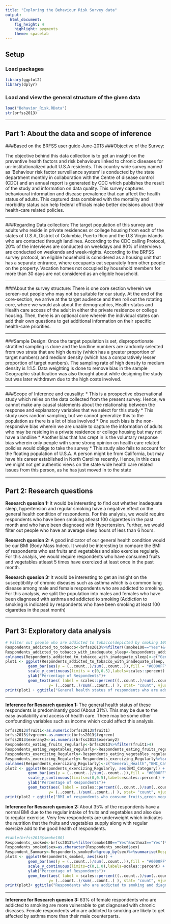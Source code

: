 ---
title: "Exploring the Behaviour Risk Survey data"
output: 
  html_document: 
    fig_height: 4
    highlight: pygments
    theme: spacelab
---

## Setup

### Load packages

```{r load-packages, message = FALSE}
library(ggplot2)
library(dplyr)
```

### Load and view the general structure of the given data

 

```{r load-data}
load("Behavior_Risk.RData")
str(brfss2013)
```



* * *

## Part 1: About the data and scope of inference
###Based on the BRFSS user guide June-2013
###Objective of the Survey: 

The objective behind this data collection is to get an insight on the preventive health factors and risk behaviours linked to chronic diseases for un-institutionalized adult U.S.A residents. This country wide survey named as 'Behaviour risk factor surveillance system' is conducted by the state department monthly in collaboration with the Centre of disease control (CDC) and an annual report is generated by CDC which publishes the result of the study and information on data quality.
This survey captures behavioural information and disease prevalence that can affect the health status of adults. This captured data combined with the mortality and morbidity status can help federal officials make better decisions about their health-care related policies.

* * *

###Regarding Data collection:
The target population of this survey are adults who reside in private residences or college housing from each of the states of U.S.A, District of Columbia, Puerto Rico and the U.S Virgin islands who are contacted through landlines. According to the CDC calling Protocol, 20% of the interviews are conducted on weekdays and 80% of interviews are conducted on weekends and week-nights.
According to the BRFSS survey protocol, an eligible household is considered as a housing unit that has a separate entrance, where occupants eat separately from other people on the property. Vacation homes not occupied by household members for more than 30 days are not considered as an eligible household.

* * *

###About the survey structure:
There is one core section wherein we screen-out people who may not be suitable for our study. At the end of the core-section, we arrive at the target audience and then roll out the rotating core, where we would ask about the demographics, Health-status and Health care access of the adult in either the private residence or college housing. Then, there is an optional core wherein the individual states can add their own questions to get additional information on their specific health-care priorities.

* * *

###Sample Design: 
Once the target population is set, disproportionate stratified sampling is done and the landline numbers are randomly selected from two strata that are high density (which has a greater proportion of target numbers) and medium density (which has a comparatively lesser proportion of target numbers). The sampling rate of high density to medium density is 1:1.5. Data weighting is done to remove bias in the sample
Geographic stratification was also thought about while designing the study but was later withdrawn due to the high costs involved.

* * *

###Scope of Inference and causality: 
* This is a prospective observational study which relies on the data collected from the present survey. Hence, we cannot make any causal statements about the relationship between the response and explanatory variables that we select for this study
* This study uses random sampling, but we cannot generalize this to the population as there is a lot of bias involved
* One such bias is the non-responsive bias wherein we are unable to capture the information of adults who may be residing in a private residence or college housing but may not have a landline
* Another bias that has crept in is the voluntary response bias wherein only people with some strong opinion on health care related policies would oblige to take the survey
* This study also fails to account for the floating population of U.S.A. A person might be from California, but may have his career established in North Carolina recently. Hence, in this case we might not get authentic views on the state wide health care related issues from this person, as he has just moved in to the state

* * *

## Part 2: Research questions

**Research quesion 1: **It would be interesting to find out whether inadequate sleep, hypertension and regular smoking have a negative effect on the general health condition of respondents. For this analysis, we would require respondents who have been smoking atleast 100 cigarettes in the past month and who have been diagnosed with Hypertension. Further, we would filter out people who have an average sleep hours of less than 6 hours.

**Research quesion 2: **A good indicator of our general health condition would be our BMI (Body Mass Index). It would be interesting to compare the BMI of respondents who eat fruits and vegetables and also exercise regularly. For this analyis, we would require respondents who have consumed fruits and vegetables atleast 5 times have exercized at least once in the past month.

**Research quesion 3: **It would be interesting to get an insight on the susceptibility of chronic diseases such as asthma which is a common lung disease among male and female respondents who are addicted to smoking. For this analysis, we split the population into males and females who have been diagnosed with asthma and addicted to smoking (Addiction to smoking is indicated by respondents who have been smoking at least 100 cigarettes in the past month)


* * *

## Part 3: Exploratory data analysis




```{r}
# Filter out people who are addicted to tobacco(depicted by smoking 100 cigarretes and those who smoke everyday) and people who have sleep time of less than 6 hours
Respondents_addicted_to_tobacco<-brfss2013%>%filter((smoke100=="Yes")&(smokday2=="Every day"))%>%select(genhlth,bphigh4,sleptim1,bloodcho,smoke100,smokday2)
Respondents_addicted_to_tobacco_with_inadequate_sleep<-Respondents_addicted_to_tobacco%>%filter(sleptim1<6)
colnames(Respondents_addicted_to_tobacco_with_inadequate_sleep)<-c("General_Health_status")
plot1 <- ggplot(Respondents_addicted_to_tobacco_with_inadequate_sleep, aes(General_Health_status)) + 
          geom_bar(aes(y = (..count..)/sum(..count..)),fill = "#0000FF") +
          scale_y_continuous(limits = c(0,0.5),labels=scales::percent) +
          ylab("Percentage of Respondents")+
          geom_text(aes( label = scales::percent((..count..)/sum(..count..) ),
                   y= (..count..)/sum(..count..) ), stat= "count", vjust = -.5)
print(plot1 + ggtitle("General health status of respondents who are addicted to smoking"))
```

* * *

**Inference for Research quesion 1: **The general health status of these respondents is predominantly good (About 31%). This may be due to the easy availability and access of health care. There may be some other confounding variables such as income which could affect this analysis.

```{r}
brfss2013$fruit1<-as.numeric(brfss2013$fruit1)
brfss2013$fvgreen<-as.numeric(brfss2013$fvgreen)
brfss2013$exerany2<-as.numeric(brfss2013$exerany2)
Respondents_eating_fruits_regularly<-brfss2013%>%filter(fruit1>4)
Respondents_eating_vegetables_regularly<-Respondents_eating_fruits_regularly%>%filter(fvgreen>4)
Respondents_exercizing_Regularly<-Respondents_eating_vegetables_regularly%>%filter(exerany2>1)
Respondents_exercizing_Regularly<-Respondents_exercizing_Regularly%>%select(genhlth,X_bmi5cat)
colnames(Respondents_exercizing_Regularly)<-c("General_Health","BMI_Category")
plot2 <- ggplot(Respondents_exercizing_Regularly, aes(BMI_Category)) + 
          geom_bar(aes(y = (..count..)/sum(..count..)),fill = "#0000FF") +
          scale_y_continuous(limits=c(0,0.5),labels=scales::percent) +
          ylab("Percentage of Respondents")+
          geom_text(aes( label = scales::percent((..count..)/sum(..count..) ),
                   y= (..count..)/sum(..count..) ), stat= "count", vjust = -.5)
print(plot2 + ggtitle("BMI of respondents who consume fruits,green vegetables and exercize regularly"))
```


**Inference for Research quesion 2: **About 35% of the respondents have a normal BMI due to the regular intake of fruits and vegetables and also due to regular exercise. Very few respondents are underweight which indicates the nutrition that the fruits and vegetables supply along with regular exercize add to the good health of respondents.

```{r}
#table(brfss2013$smoke100)
Respondents_smoked<-brfss2013%>%filter(smoke100=="Yes"&asthma3=="Yes")%>%select(sex)
Respondents_smoked$sex=as.character(Respondents_smoked$sex)
Respondent_Summary<-Respondents_smoked%>%group_by(sex)%>%summarise(Respondent_sex=n())%>%mutate(labels=paste0(round((Respondent_sex/sum(Respondent_sex))*100,1),"%"))
plot3 <- ggplot(Respondents_smoked, aes(sex)) + 
          geom_bar(aes(y = (..count..)/sum(..count..)),fill = "#0000FF") +
          scale_y_continuous(limits=c(0,1.0),labels=scales::percent) +
          ylab("Percentage of Respondents")+
          geom_text(aes( label = scales::percent((..count..)/sum(..count..) ),
                   y= (..count..)/sum(..count..) ), stat= "count", vjust = -.5)
print(plot3+ ggtitle("Respondents who are addicted to smoking and diagnosed with asthma"))
```

* * *

**Inference for Research quesion 3: **63% of female respondents who are addicted to smoking are more vulnerable to get diagnosed with chronic diseases. Female respondents who are addicted to smoking are likely to get affected by asthma more than their male counterparts.
